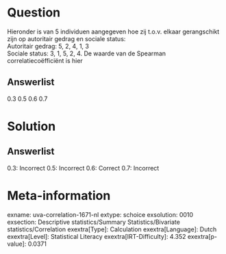Question
========

Hieronder is van 5 individuen aangegeven hoe zij t.o.v. elkaar
gerangschikt zijn op autoritair gedrag en sociale status:\
Autoritair gedrag: 5, 2, 4, 1, 3\
Sociale status: 3, 1, 5, 2, 4. De waarde van de Spearman
correlatiecoëfficiënt is hier

Answerlist
----------

0.3
0.5
0.6
0.7

Solution
========

Answerlist
----------

0.3: Incorrect
0.5: Incorrect
0.6: Correct
0.7: Incorrect

Meta-information
================
exname: uva-correlation-1671-nl
extype: schoice
exsolution: 0010
exsection: Descriptive statistics/Summary Statistics/Bivariate statistics/Correlation
exextra[Type]: Calculation
exextra[Language]: Dutch
exextra[Level]: Statistical Literacy
exextra[IRT-Difficulty]: 4.352
exextra[p-value]: 0.0371
